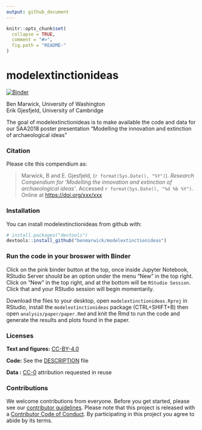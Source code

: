 ```yaml
---
output: github_document
---
```


<!-- README.md is generated from README.Rmd. Please edit that file -->

```r
knitr::opts_chunk$set(
  collapse = TRUE,
  comment = "#>",
  fig.path = "README-"
)
```

# modelextinctionideas

[![Binder](http://mybinder.org/badge.svg)](https://mybinder.org/v2/gh/benmarwick/modelextinctionideas/master?urlpath=rstudio)

Ben Marwick, University of Washington           
Erik Gjesfjeld, University of Cambridge           

The goal of modelextinctionideas is to make available the code and data for our SAA2018 poster presentation "Modelling the innovation and extinction of archaeological ideas"

### Citation

Please cite this compendium as:

> Marwick, B and E. Gjesfjeld, (`r format(Sys.Date(), "%Y")`). _Research Compendium for 'Modelling the innovation and extinction of archaeological ideas'_. Accessed `r format(Sys.Date(), "%d %b %Y")`. Online at <https://doi.org/xxx/xxx>

### Installation

You can install modelextinctionideas from github with:

```r
# install.packages("devtools")
devtools::install_github("benmarwick/modelextinctionideas")
```

### Run the code in your broswer with Binder

Click on the pink binder button at the top, once inside Jupyter Notebook, RStudio Server should be an option under the menu "New" in the top right. Click on "New" in the top right, and at the bottom will be `RStudio Session`. Click that and your RStudio session will begin momentarily.

Download the files to your desktop, open `modelextinctionideas.Rproj` in RStudio, install the `modelextinctionideas` package (CTRL+SHIFT+B) then open `analysis/paper/paper.Rmd` and knit the Rmd to run the code and generate the results and plots found in the paper. 

### Licenses

**Text and figures:**  [CC-BY-4.0](http://creativecommons.org/licenses/by/4.0/)

**Code:** See the [DESCRIPTION](DESCRIPTION) file

$\textbf{Data :}$ [CC-0](http://creativecommons.org/publicdomain/zero/1.0/) attribution requested in reuse

### Contributions

We welcome contributions from everyone. Before you get started, please see our [contributor guidelines](CONTRIBUTING.md). Please note that this project is released with a [Contributor Code of Conduct](CONDUCT.md). By participating in this project you agree to abide by its terms.
